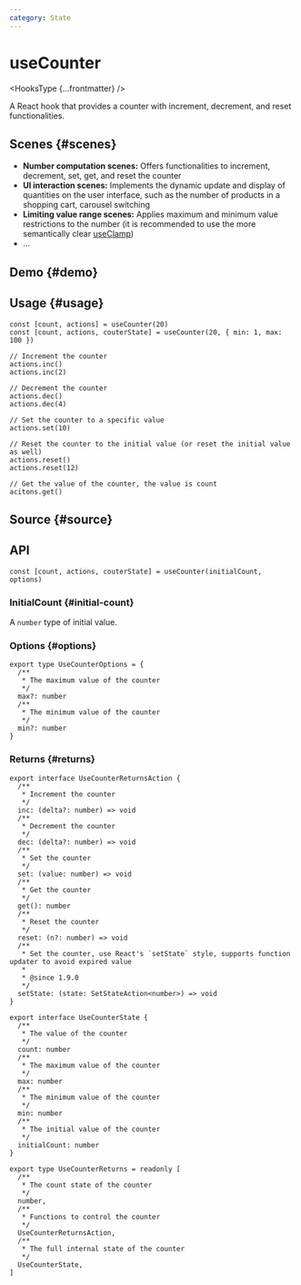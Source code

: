 ```yaml
---
category: State
---
```


# useCounter


<HooksType {...frontmatter} />

A React hook that provides a counter with increment, decrement, and reset functionalities.

## Scenes \{#scenes}

- **Number computation scenes:** Offers functionalities to increment, decrement, set, get, and reset the counter
- **UI interaction scenes:** Implements the dynamic update and display of quantities on the user interface, such as the number of products in a shopping cart, carousel switching
- **Limiting value range scenes:** Applies maximum and minimum value restrictions to the number (it is recommended to use the more semantically clear [useClamp](/reference/use-clamp))
- ...

## Demo \{#demo}


<App />

## Usage \{#usage}

```tsx
const [count, actions] = useCounter(20)
const [count, actions, couterState] = useCounter(20, { min: 1, max: 100 })

// Increment the counter
actions.inc()
actions.inc(2)

// Decrement the counter
actions.dec()
actions.dec(4)

// Set the counter to a specific value
actions.set(10)

// Reset the counter to the initial value (or reset the initial value as well)
actions.reset()
actions.reset(12)

// Get the value of the counter, the value is count
acitons.get()
```

## Source \{#source}


<Source />

## API

```tsx
const [count, actions, couterState] = useCounter(initialCount, options)
```

### InitialCount \{#initial-count}

A `number` type of initial value.

### Options \{#options}

```tsx
export type UseCounterOptions = {
  /**
   * The maximum value of the counter
   */
  max?: number
  /**
   * The minimum value of the counter
   */
  min?: number
}
```

### Returns \{#returns}

```tsx
export interface UseCounterReturnsAction {
  /**
   * Increment the counter
   */
  inc: (delta?: number) => void
  /**
   * Decrement the counter
   */
  dec: (delta?: number) => void
  /**
   * Set the counter
   */
  set: (value: number) => void
  /**
   * Get the counter
   */
  get(): number
  /**
   * Reset the counter
   */
  reset: (n?: number) => void
  /**
   * Set the counter, use React's `setState` style, supports function updater to avoid expired value
   * 
   * @since 1.9.0
   */
  setState: (state: SetStateAction<number>) => void
}

export interface UseCounterState {
  /**
   * The value of the counter
   */
  count: number
  /**
   * The maximum value of the counter
   */
  max: number
  /**
   * The minimum value of the counter
   */
  min: number
  /**
   * The initial value of the counter
   */
  initialCount: number
}

export type UseCounterReturns = readonly [
  /**
   * The count state of the counter
   */
  number,
  /**
   * Functions to control the counter
   */
  UseCounterReturnsAction,
  /**
   * The full internal state of the counter
   */
  UseCounterState,
]
```
